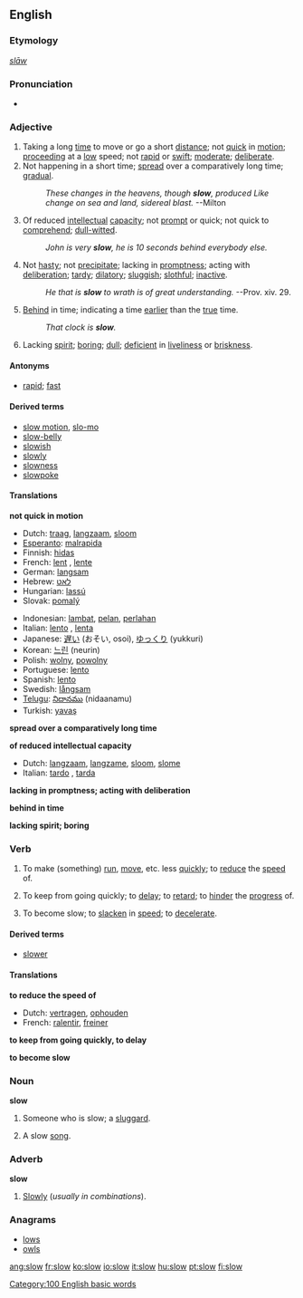 ==English==

===Etymology===
{{OE.}} ''[[slaw|slāw]]''

===Pronunciation===
*{{audio|en-us-slow.ogg|Audio (US)}}

===Adjective===
{{en-adj-er}}

# Taking a long [[time]] to move or go a short [[distance]]; not [[quick]] in [[motion]]; [[proceed]]ing at a [[low]] speed; not [[rapid]] or [[swift]]; [[moderate]]; [[deliberate]].
# Not happening in a short time; [[spread]] over a comparatively long time; [[gradual]].
#: ''These changes in the heavens, though '''slow''', produced Like change on sea and land, sidereal blast.'' --Milton
# Of reduced [[intellectual]] [[capacity]]; not [[prompt]] or quick; not quick to [[comprehend]]; [[dull-witted]].
#: ''John is very '''slow''', he is 10 seconds behind everybody else.''
# Not [[hasty]]; not [[precipitate]]; lacking in [[promptness]]; acting with [[deliberation]]; [[tardy]]; [[dilatory]]; [[sluggish]]; [[slothful]]; [[inactive]].
#: ''He that is '''slow''' to wrath is of great understanding.'' --Prov. xiv. 29.
# [[behind|Behind]] in time; indicating a time [[early|earlier]] than the [[true]] time.
#: ''That clock is '''slow'''.''
# Lacking [[spirit]]; [[boring]]; [[dull]]; [[deficient]] in [[liveliness]] or [[briskness]].

====Antonyms====
*[[rapid]]; [[fast]]

====Derived terms====
*[[slow motion]], [[slo-mo]]
*[[slow-belly]]
*[[slowish]]
*[[slowly]]
*[[slowness]]
*[[slowpoke]]

====Translations====
'''not quick in motion'''
{{top}}
*Dutch: [[traag]], [[langzaam]], [[sloom]]
*[[Esperanto]]: [[malrapida]]
*Finnish: [[hidas]]
*French: [[lent]] {{m}}, [[lente]] {{f}}
*German: [[langsam]]
*Hebrew: [[לאט]]
*Hungarian: [[lassú]]
*Slovak: [[pomalý]]
{{mid}}
*Indonesian: [[lambat]], [[pelan]], [[perlahan]]
*Italian: [[lento]] {{m}}, [[lenta]] {{f}}
*Japanese: [[遅い]] (おそい, osoi), [[ゆっくり]] (yukkuri)
*Korean: [[느린]] (neurin)
*Polish: [[wolny]], [[powolny]]
*Portuguese: [[lento]]
*Spanish: [[lento]]
*Swedish: [[långsam]]
*[[Telugu]]: [[నిదానము]] (nidaanamu)
*Turkish: [[yavaş]]
{{bottom}}

'''spread over a comparatively long time'''
{{top}}
{{mid}}
{{bottom}}

'''of reduced intellectual capacity'''
{{top}}
*Dutch: [[langzaam]], [[langzame]], [[sloom]], [[slome]]
*Italian: [[tardo]] {{m}}, [[tarda]] {{f}}
{{mid}}
{{bottom}}

'''lacking in promptness; acting with deliberation'''
{{top}}
{{mid}}
{{bottom}}

'''behind in time'''
{{top}}
{{mid}}
{{bottom}}

'''lacking spirit; boring'''
{{top}}
{{mid}}
{{bottom}}

===Verb===
{{en-verb}}

# {{transitive}} To make (something) [[run]], [[move]], etc. less [[quickly]]; to [[reduce]] the [[speed]] of.
# {{transitive}} To keep from going quickly; to [[delay]]; to [[retard]]; to [[hinder]] the [[progress]] of.
# {{intransitive}} To become slow; to [[slacken]] in [[speed]]; to [[decelerate]].

====Derived terms====
*[[slower]]

====Translations====
'''to reduce the speed of'''
{{top}}
*Dutch: [[vertragen]], [[ophouden]]
*French: [[ralentir]], [[freiner]]
{{mid}}
{{bottom}}

'''to keep from going quickly, to delay'''
{{top}}
{{mid}}
{{bottom}}

'''to become slow'''
{{top}}
{{mid}}
{{bottom}}

===Noun===
'''slow'''

# Someone who is slow; a [[sluggard]].
# {{music}} A slow [[song]].

===Adverb===
'''slow'''

# {{rare}} [[slowly|Slowly]] (''usually in combinations'').

===Anagrams===
*[[lows]]
*[[owls]]

[[Category:100 English basic words]]

[[ang:slow]]
[[fr:slow]]
[[ko:slow]]
[[io:slow]]
[[it:slow]]
[[hu:slow]]
[[pt:slow]]
[[fi:slow]]